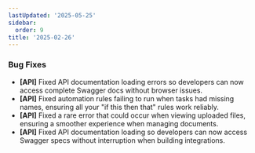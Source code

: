 ```yaml
---
lastUpdated: '2025-05-25'
sidebar:
  order: 9
title: '2025-02-26'
---
```


### Bug Fixes

- **[API]** Fixed API documentation loading errors so developers can now access complete Swagger docs without browser issues.
- **[API]** Fixed automation rules failing to run when tasks had missing names, ensuring all your "if this then that" rules work reliably.
- **[API]** Fixed a rare error that could occur when viewing uploaded files, ensuring a smoother experience when managing documents.
- **[API]** Fixed API documentation loading so developers can now access Swagger specs without interruption when building integrations.